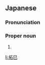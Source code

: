 ==Japanese==
{{ja-kanjitab|たく|み}}

===Pronunciation===
{{ja-pron|たくみ}}

===Proper noun===
{{ja-pos|proper|たくみ}}

# {{given name|male|lang=ja|sort=たくみ}}

[[li:拓巳]]